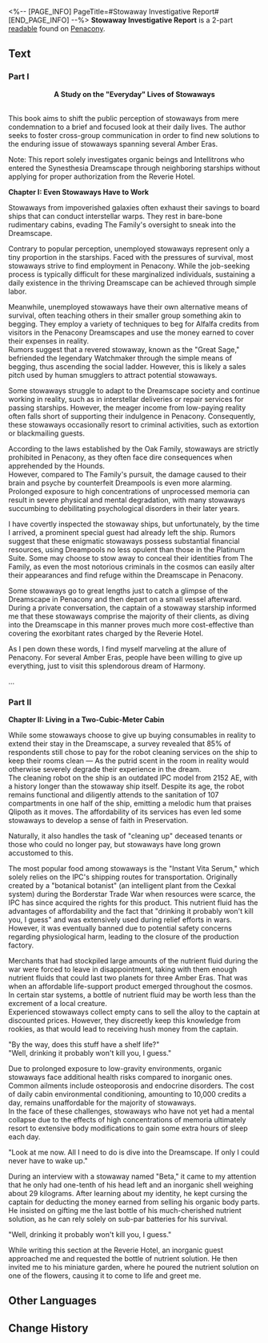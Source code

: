<%-- [PAGE_INFO]
PageTitle=#Stowaway Investigative Report#
[END_PAGE_INFO] --%>
{{Readable Infobox
|id           = 344
|partIds      = 190600;190601
|title        = 
|image        = Item Penacony Readable 4.png
|world        = Penacony
|parts        = 2
|author       = <!--to be added-->
|description  = An investigative report based on field interviews that records the unknown side of life as a stowaway &mdash; a marginalized minority in Penacony.
|part1        = Part I
|source1      = {{cx|Source missing}}
|part2        = Part II
|source2      = {{cx|Source missing}}
|characters   = 
|factions     = 
}}
'''Stowaway Investigative Report''' is a 2-part [[readable]] found on [[Penacony]].
<!--
==Location==
{{Map Embed|<map name>|<marker id>}}
-->
==Text==
===Part I===
<div align="center">'''A Study on the "Everyday" Lives of Stowaways'''</div><br />This book aims to shift the public perception of stowaways from mere condemnation to a brief and focused look at their daily lives. The author seeks to foster cross-group communication in order to find new solutions to the enduring issue of stowaways spanning several Amber Eras.

Note: This report solely investigates organic beings and Intellitrons who entered the Synesthesia Dreamscape through neighboring starships without applying for proper authorization from the Reverie Hotel.

'''Chapter I: Even Stowaways Have to Work'''

Stowaways from impoverished galaxies often exhaust their savings to board ships that can conduct interstellar warps. They rest in bare-bone rudimentary cabins, evading The Family's oversight to sneak into the Dreamscape.

Contrary to popular perception, unemployed stowaways represent only a tiny proportion in the starships. Faced with the pressures of survival, most stowaways strive to find employment in Penacony. While the job-seeking process is typically difficult for these marginalized individuals, sustaining a daily existence in the thriving Dreamscape can be achieved through simple labor.

Meanwhile, unemployed stowaways have their own alternative means of survival, often teaching others in their smaller group something akin to begging. They employ a variety of techniques to beg for Alfalfa credits from visitors in the Penacony Dreamscapes and use the money earned to cover their expenses in reality.<br />Rumors suggest that a revered stowaway, known as the "Great Sage," befriended the legendary Watchmaker through the simple means of begging, thus ascending the social ladder. However, this is likely a sales pitch used by human smugglers to attract potential stowaways.

Some stowaways struggle to adapt to the Dreamscape society and continue working in reality, such as in interstellar deliveries or repair services for passing starships. However, the meager income from low-paying reality often falls short of supporting their indulgence in Penacony. Consequently, these stowaways occasionally resort to criminal activities, such as extortion or blackmailing guests.

According to the laws established by the Oak Family, stowaways are strictly prohibited in Penacony, as they often face dire consequences when apprehended by the Hounds.<br />However, compared to The Family's pursuit, the damage caused to their brain and psyche by counterfeit Dreampools is even more alarming. Prolonged exposure to high concentrations of unprocessed memoria can result in severe physical and mental degradation, with many stowaways succumbing to debilitating psychological disorders in their later years.

I have covertly inspected the stowaway ships, but unfortunately, by the time I arrived, a prominent special guest had already left the ship. Rumors suggest that these enigmatic stowaways possess substantial financial resources, using Dreampools no less opulent than those in the Platinum Suite. Some may choose to stow away to conceal their identities from The Family, as even the most notorious criminals in the cosmos can easily alter their appearances and find refuge within the Dreamscape in Penacony.

Some stowaways go to great lengths just to catch a glimpse of the Dreamscape in Penacony and then depart on a small vessel afterward. During a private conversation, the captain of a stowaway starship informed me that these stowaways comprise the majority of their clients, as diving into the Dreamscape in this manner proves much more cost-effective than covering the exorbitant rates charged by the Reverie Hotel.

As I pen down these words, I find myself marveling at the allure of Penacony. For several Amber Eras, people have been willing to give up everything, just to visit this splendorous dream of Harmony.

...

===Part II===
'''Chapter II: Living in a Two-Cubic-Meter Cabin'''

While some stowaways choose to give up buying consumables in reality to extend their stay in the Dreamscape, a survey revealed that 85% of respondents still chose to pay for the robot cleaning services on the ship to keep their rooms clean &mdash; As the putrid scent in the room in reality would otherwise severely degrade their experience in the dream.<br />The cleaning robot on the ship is an outdated IPC model from 2152 AE, with a history longer than the stowaway ship itself. Despite its age, the robot remains functional and diligently attends to the sanitation of 107 compartments in one half of the ship, emitting a melodic hum that praises Qlipoth as it moves. The affordability of its services has even led some stowaways to develop a sense of faith in Preservation.

Naturally, it also handles the task of "cleaning up" deceased tenants or those who could no longer pay, but stowaways have long grown accustomed to this.

The most popular food among stowaways is the "Instant Vita Serum," which solely relies on the IPC's shipping routes for transportation. Originally created by a "botanical botanist" (an intelligent plant from the Cexkal system) during the Borderstar Trade War when resources were scarce, the IPC has since acquired the rights for this product. This nutrient fluid has the advantages of affordability and the fact that "drinking it probably won't kill you, I guess" and was extensively used during relief efforts in wars. However, it was eventually banned due to potential safety concerns regarding physiological harm, leading to the closure of the production factory.

Merchants that had stockpiled large amounts of the nutrient fluid during the war were forced to leave in disappointment, taking with them enough nutrient fluids that could last two planets for three Amber Eras. That was when an affordable life-support product emerged throughout the cosmos. In certain star systems, a bottle of nutrient fluid may be worth less than the excrement of a local creature.<br />Experienced stowaways collect empty cans to sell the alloy to the captain at discounted prices. However, they discreetly keep this knowledge from rookies, as that would lead to receiving hush money from the captain.

"By the way, does this stuff have a shelf life?"<br />"Well, drinking it probably won't kill you, I guess."

Due to prolonged exposure to low-gravity environments, organic stowaways face additional health risks compared to inorganic ones. Common ailments include osteoporosis and endocrine disorders. The cost of daily cabin environmental conditioning, amounting to 10,000 credits a day, remains unaffordable for the majority of stowaways.<br />In the face of these challenges, stowaways who have not yet had a mental collapse due to the effects of high concentrations of memoria ultimately resort to extensive body modifications to gain some extra hours of sleep each day.

"Look at me now. All I need to do is dive into the Dreamscape. If only I could never have to wake up."

During an interview with a stowaway named "Beta," it came to my attention that he only had one-tenth of his head left and an inorganic shell weighing about 29 kilograms. After learning about my identity, he kept cursing the captain for deducting the money earned from selling his organic body parts. He insisted on gifting me the last bottle of his much-cherished nutrient solution, as he can rely solely on sub-par batteries for his survival.

"Well, drinking it probably won't kill you, I guess."

While writing this section at the Reverie Hotel, an inorganic guest approached me and requested the bottle of nutrient solution. He then invited me to his miniature garden, where he poured the nutrient solution on one of the flowers, causing it to come to life and greet me.

<!--
==Trivia==
* 
-->
==Other Languages==
{{Other Languages
|en   = Stowaway Investigative Report
|zhs  = 偷渡客调查报告
|zht  = 偷渡客調查報告
|ja   = 密航者調査レポート
|ko   = 밀입국자 조사 보고서
|es   = Informe de investigación sobre los polizones
|fr   = Rapport d'enquête sur les clandestins
|ru   = Отчёт о нелегалах
|th   = รายงานสืบสวนผู้ลักลอบข้ามแดน
|vi   = Báo Cáo Điều Tra Người Nhập Cư Trái Phép
|de   = Untersuchungsbericht über blinde Passagiere
|id   = Laporan Penyelidikan Penyelundup
|pt   = Relatório Investigativo sobre Clandestinos
}}

==Change History==
{{Change History|2.2}}